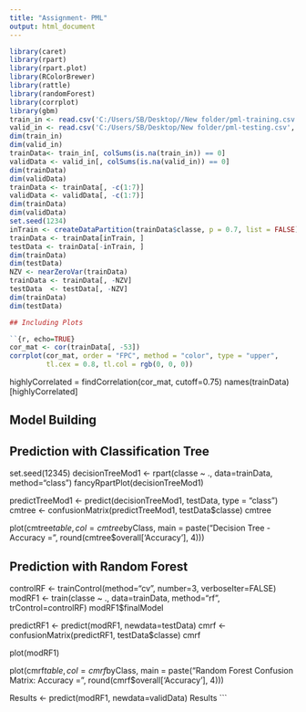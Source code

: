 ---
title: "Assignment- PML"
output: html_document
---

```{r}
library(caret)
library(rpart)
library(rpart.plot)
library(RColorBrewer)
library(rattle)
library(randomForest)
library(corrplot)
library(gbm)
train_in <- read.csv('C:/Users/SB/Desktop//New folder/pml-training.csv', header=T)
valid_in <- read.csv('C:/Users/SB/Desktop/New folder/pml-testing.csv', header=T)
dim(train_in)
dim(valid_in)
trainData<- train_in[, colSums(is.na(train_in)) == 0]
validData <- valid_in[, colSums(is.na(valid_in)) == 0]
dim(trainData)
dim(validData)
trainData <- trainData[, -c(1:7)]
validData <- validData[, -c(1:7)]
dim(trainData)
dim(validData)
set.seed(1234) 
inTrain <- createDataPartition(trainData$classe, p = 0.7, list = FALSE)
trainData <- trainData[inTrain, ]
testData <- trainData[-inTrain, ]
dim(trainData)
dim(testData)
NZV <- nearZeroVar(trainData)
trainData <- trainData[, -NZV]
testData  <- testData[, -NZV]
dim(trainData)
dim(testData)

## Including Plots

``{r, echo=TRUE}
cor_mat <- cor(trainData[, -53])
corrplot(cor_mat, order = "FPC", method = "color", type = "upper", 
         tl.cex = 0.8, tl.col = rgb(0, 0, 0))
```
highlyCorrelated = findCorrelation(cor_mat, cutoff=0.75)
names(trainData)[highlyCorrelated]

## Model Building
## Prediction with Classification Tree
set.seed(12345)
decisionTreeMod1 <- rpart(classe ~ ., data=trainData, method="class")
fancyRpartPlot(decisionTreeMod1)

predictTreeMod1 <- predict(decisionTreeMod1, testData, type = "class")
cmtree <- confusionMatrix(predictTreeMod1, testData$classe)
cmtree

plot(cmtree$table, col = cmtree$byClass, 
     main = paste("Decision Tree - Accuracy =", round(cmtree$overall['Accuracy'], 4)))
     
## Prediction with Random Forest

controlRF <- trainControl(method="cv", number=3, verboseIter=FALSE)
modRF1 <- train(classe ~ ., data=trainData, method="rf", trControl=controlRF)
modRF1$finalModel

predictRF1 <- predict(modRF1, newdata=testData)
cmrf <- confusionMatrix(predictRF1, testData$classe)
cmrf

plot(modRF1)

plot(cmrf$table, col = cmrf$byClass, main = paste("Random Forest Confusion Matrix: Accuracy =", round(cmrf$overall['Accuracy'], 4)))

Results <- predict(modRF1, newdata=validData)
Results
```
